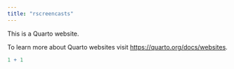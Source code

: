 ```yaml
---
title: "rscreencasts"
---
```


This is a Quarto website.

To learn more about Quarto websites visit <https://quarto.org/docs/websites>.

```r
1 + 1
```
